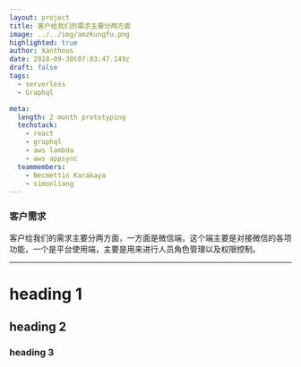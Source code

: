 ```yaml
---
layout: project
title: 客户给我们的需求主要分两方面
image: ../../img/amzKungfu.png
highlighted: true
author: Xanthous
date: 2018-09-30t07:03:47.149z
draft: false
tags:
  - serverless
  - Graphql

meta:
  length: 2 month prototyping
  techstack:
    - react
    - graphql
    - aws lambda
    - aws appsync
  teammembers:
    - Necmettin Karakaya
    - simonliang
---
```


### 客户需求

客户给我们的需求主要分两方面，一方面是微信端，这个端主要是对接微信的各项功能，一个是平台使用端，主要是用来进行人员角色管理以及权限控制。

---

# heading 1

## heading 2

### heading 3
